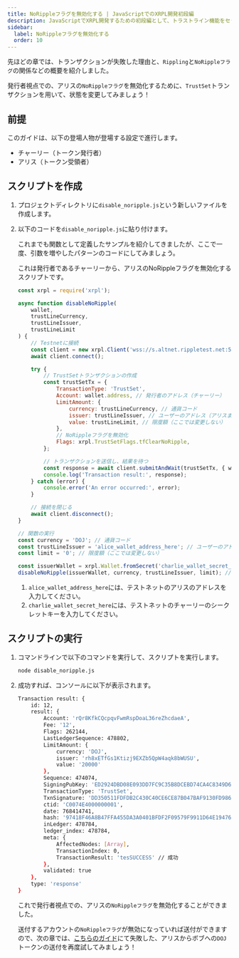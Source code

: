 ```yaml
---
title: NoRippleフラグを無効化する | JavaScriptでのXRPL開発初段編
description: JavaScriptでXRPL開発するための初段編として、トラストライン機能をセットしたユーザのNoRippleフラグを無効化する方法を紹介しています。
sidebar:
  label: NoRippleフラグを無効化する
  order: 10
---
```



先ほどの章では、トランザクションが失敗した理由と、`Rippling`と`NoRippleフラグ`の関係などの概要を紹介しました。

発行者視点での、アリスの`NoRippleフラグ`を無効化するために、`TrustSet`トランザクションを用いて、状態を変更してみましょう！

## 前提

このガイドは、以下の登場人物が登場する設定で進行します。

- チャーリー（トークン発行者）
- アリス（トークン受領者）

## スクリプトを作成

<Steps>

1. プロジェクトディレクトリに`disable_noripple.js`という新しいファイルを作成します。
2. 以下のコードを`disable_noripple.js`に貼り付けます。

    これまでも関数として定義したサンプルを紹介してきましたが、ここで一度、引数を増やしたパターンのコードにしてみましょう。

    これは発行者であるチャーリーから、アリスのNoRippleフラグを無効化するスクリプトです。

    ```javascript
    const xrpl = require('xrpl');

    async function disableNoRipple(
        wallet,
        trustLineCurrency,
        trustLineIssuer,
        trustLineLimit
    ) {
        // Testnetに接続
        const client = new xrpl.Client('wss://s.altnet.rippletest.net:51233');
        await client.connect();

        try {
            // TrustSetトランザクションの作成
            const trustSetTx = {
                TransactionType: 'TrustSet',
                Account: wallet.address, // 発行者のアドレス（チャーリー）
                LimitAmount: {
                    currency: trustLineCurrency, // 通貨コード
                    issuer: trustLineIssuer, // ユーザーのアドレス（アリスまたはボブ）
                    value: trustLineLimit, // 限度額（ここでは変更しない）
                },
                // NoRippleフラグを無効化
                Flags: xrpl.TrustSetFlags.tfClearNoRipple,
            };

            // トランザクションを送信し、結果を待つ
            const response = await client.submitAndWait(trustSetTx, { wallet });
            console.log('Transaction result:', response);
        } catch (error) {
            console.error('An error occurred:', error);
        }

        // 接続を閉じる
        await client.disconnect();
    }

    // 関数の実行
    const currency = 'DOJ'; // 通貨コード
    const trustLineIssuer = 'alice_wallet_address_here'; // ユーザーのアドレス（アリス）
    const limit = '0'; // 限度額（ここでは変更しない）

    const issuerWallet = xrpl.Wallet.fromSecret('charlie_wallet_secret_here'); // 発行者のシークレットキー（チャーリー）
    disableNoRipple(issuerWallet, currency, trustLineIssuer, limit); // ユーザーのトラストライン情報を変更する
    ```

    1. `alice_wallet_address_here`には、テストネットのアリスのアドレスを入力してください。
    2. `charlie_wallet_secret_here`には、テストネットのチャーリーのシークレットキーを入力してください。
</Steps>

## スクリプトの実行

<Steps>

1. コマンドラインで以下のコマンドを実行して、スクリプトを実行します。

    ```bash
    node disable_noripple.js
    ```

2. 成功すれば、コンソールに以下が表示されます。
    ```bash
    Transaction result: {
        id: 12,
        result: {
            Account: 'rQr8KfkCQcpqvFwmRspDoaL36reZhcdaeA',
            Fee: '12',
            Flags: 262144,
            LastLedgerSequence: 478802,
            LimitAmount: {
                currency: 'DOJ',
                issuer: 'rh8xETfGs1Ktizj9EXZb5QpW4aqk8bWUSU',
                value: '20000'
            },
            Sequence: 474074,
            SigningPubKey: 'ED2924DBD08E093DD7FC9C35B8DCEBD74CA4C8349D68D7BF566AD6C2533B8BB865',
            TransactionType: 'TrustSet',
            TxnSignature: 'DD350511FDFDB2C430C40CE6CE87B047BAF9130FD98634B8375955BE8863412ED8AB17C3E038D64B2C7805C088258E72861989ECD1280A7B4ABE718669694801',
            ctid: 'C0074E4000000001',
            date: 768414741,
            hash: '97418F46A8B47FFA455DA3A0401BFDF2F09579F9911D64E194768BECB4AC2DC3',
            inLedger: 478784,
            ledger_index: 478784,
            meta: {
                AffectedNodes: [Array],
                TransactionIndex: 0,
                TransactionResult: 'tesSUCCESS' // 成功
            },
            validated: true
        },
        type: 'response'
    }
    ```

    これで発行者視点での、アリスの`NoRippleフラグ`を無効化することができました。

    送付するアカウントの`NoRippleフラグ`が無効になっていれば送付ができますので、次の章では、[こちらのガイド](/beginners/javascript/failure-payment/)にて失敗した、アリスからボブへの`DOJ`トークンの送付を再度試してみましょう！
</Steps>


